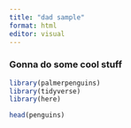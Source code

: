 ```yaml
---
title: "dad sample"
format: html
editor: visual
---
```


### Gonna do some cool stuff 

```r
library(palmerpenguins)
library(tidyverse)
library(here)

```

```r
head(penguins)
```

